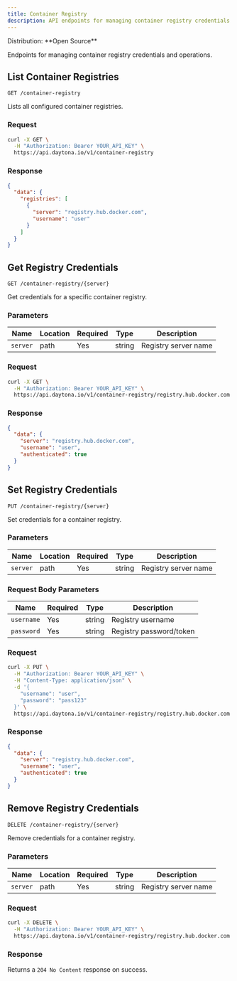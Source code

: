 ```yaml
---
title: Container Registry
description: API endpoints for managing container registry credentials
---
```



<Label>
  Distribution: **Open Source**
</Label>

Endpoints for managing container registry credentials and operations.

## List Container Registries

`GET /container-registry`

Lists all configured container registries.

### Request

```bash
curl -X GET \
  -H "Authorization: Bearer YOUR_API_KEY" \
  https://api.daytona.io/v1/container-registry
```

### Response

```json
{
  "data": {
    "registries": [
      {
        "server": "registry.hub.docker.com",
        "username": "user"
      }
    ]
  }
}
```

## Get Registry Credentials

`GET /container-registry/{server}`

Get credentials for a specific container registry.

### Parameters

| Name | Location | Required | Type | Description |
|------|----------|----------|------|-------------|
| `server` | path | Yes | string | Registry server name |

### Request

```bash
curl -X GET \
  -H "Authorization: Bearer YOUR_API_KEY" \
  https://api.daytona.io/v1/container-registry/registry.hub.docker.com
```

### Response

```json
{
  "data": {
    "server": "registry.hub.docker.com",
    "username": "user",
    "authenticated": true
  }
}
```

## Set Registry Credentials

`PUT /container-registry/{server}`

Set credentials for a container registry.

### Parameters

| Name | Location | Required | Type | Description |
|------|----------|----------|------|-------------|
| `server` | path | Yes | string | Registry server name |

### Request Body Parameters

| Name | Required | Type | Description |
|------|----------|------|-------------|
| `username` | Yes | string | Registry username |
| `password` | Yes | string | Registry password/token |

### Request

```bash
curl -X PUT \
  -H "Authorization: Bearer YOUR_API_KEY" \
  -H "Content-Type: application/json" \
  -d '{
    "username": "user",
    "password": "pass123"
  }' \
  https://api.daytona.io/v1/container-registry/registry.hub.docker.com
```

### Response

```json
{
  "data": {
    "server": "registry.hub.docker.com",
    "username": "user",
    "authenticated": true
  }
}
```

## Remove Registry Credentials

`DELETE /container-registry/{server}`

Remove credentials for a container registry.

### Parameters

| Name | Location | Required | Type | Description |
|------|----------|----------|------|-------------|
| `server` | path | Yes | string | Registry server name |

### Request

```bash
curl -X DELETE \
  -H "Authorization: Bearer YOUR_API_KEY" \
  https://api.daytona.io/v1/container-registry/registry.hub.docker.com
```

### Response

Returns a `204 No Content` response on success.

